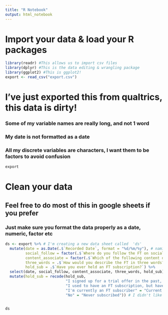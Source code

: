 ```yaml
---
title: "R Notebook"
output: html_notebook
---
```


# Import your data & load your R packages

```r

library(readr) #This allows us to import csv files
library(dplyr) #This is the data editing & wrangling package
library(ggplot2) #This is ggplot2!
export <- read_csv("export.csv")

```

# I've just exported this from qualtrics, this data is dirty!
### Some of my variable names are really long, and not 1 word
### My date is not formatted as a date
### All my discrete variables are characters, I want them to be factors to avoid confusion
```r
export
```

# Clean your data
## Feel free to do most of this in google sheets if you prefer
### Just make sure you format the data properly as a date, numeric, factor etc


```r

ds <- export %>% # I'm creating a new data sheet called  'ds'
  mutate(date = as.Date(.$`Recorded Date`, format = "%d/%m/%y"), # naming the `Recorded Date` variable to date, and converting the variable type to a date
         social_follow = factor(.$`Where do you follow the FT on social media?`), # naming this variable social_follow and turning it into a factor
         content_associate = factor(.$`Which of the following content do you associate with the FT? (Select any that apply) - Selected Choice`),
         three_words = .$`How would you describe the FT in three words?`,
         hold_sub = .$`Have you ever held an FT subscription?`) %>% 
  select(date, social_follow, content_associate, three_words, hold_sub) %>% #Now only selecting the data I want to analyse
  mutate(hold_sub = recode(hold_sub,
                           "I signed up for a trial offer in the past, but did not continue" = "Lapsed trialist",
                           "I used to have an FT subscription, but have since cancelled" = "Former subscriber",
                           "I'm currently an FT subscriber" = "Current subscriber",
                           "No" = "Never subscribed")) # I didn't like the long names for this factor so I renamed them into something more digestable


ds

```